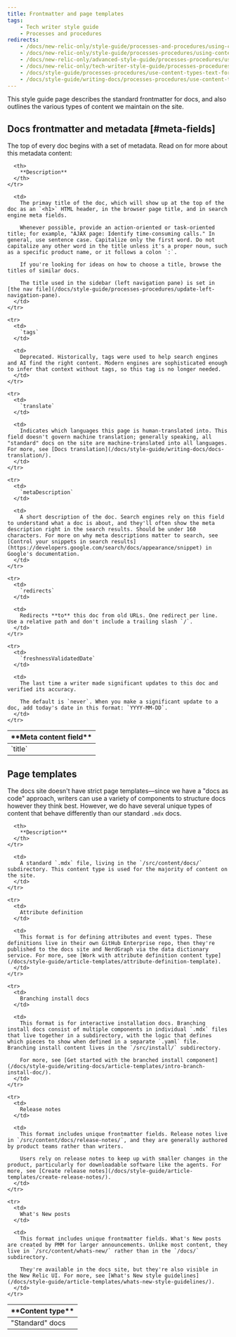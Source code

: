```yaml
---
title: Frontmatter and page templates
tags:
    - Tech writer style guide
    - Processes and procedures
redirects:
    - /docs/new-relic-only/style-guide/processes-and-procedures/using-content-editors
    - /docs/new-relic-only/style-guide/processes-procedures/using-content-editors
    - /docs/new-relic-only/advanced-style-guide/processes-procedures/using-content-editors
    - /docs/new-relic-only/tech-writer-style-guide/processes-procedures/using-content-editors
    - /docs/style-guide/processes-procedures/use-content-types-text-formats
    - /docs/style-guide/writing-docs/processes-procedures/use-content-types-text-formats
---
```


This style guide page describes the standard frontmatter for docs, and also outlines the various types of content we maintain on the site.

## Docs frontmatter and metadata [#meta-fields]

The top of every doc begins with a set of metadata. Read on for more about this metadata content:

<table>
  <thead>
    <tr>
      <th width={150}>
        **Meta content field**
      </th>

      <th>
        **Description**
      </th>
    </tr>
  </thead>

  <tbody>
    <tr>
      <td>
        `title`
      </td>

      <td>
        The primay title of the doc, which will show up at the top of the doc as an `<h1>` HTML header, in the browser page title, and in search engine meta fields.

        Whenever possible, provide an action-oriented or task-oriented title; for example, "AJAX page: Identify time-consuming calls." In general, use sentence case. Capitalize only the first word. Do not capitalize any other word in the title unless it's a proper noun, such as a specific product name, or it follows a colon `:`.

        If you're looking for ideas on how to choose a title, browse the titles of similar docs.

        The title used in the sidebar (left navigation pane) is set in [the nav file](/docs/style-guide/processes-procedures/update-left-navigation-pane).
      </td>
    </tr>

    <tr>
      <td>
        `tags`
      </td>

      <td>
        Deprecated. Historically, tags were used to help search engines and AI find the right content. Modern engines are sophisticated enough to infer that context without tags, so this tag is no longer needed.
      </td>
    </tr>

    <tr>
      <td>
        `translate`
      </td>

      <td>
        Indicates which languages this page is human-translated into. This field doesn't govern machine translation; generally speaking, all "standard" docs on the site are machine-translated into all languages. For more, see [Docs translation](/docs/style-guide/writing-docs/docs-translation/).
      </td>
    </tr>

    <tr>
      <td>
        `metaDescription`
      </td>

      <td>
        A short description of the doc. Search engines rely on this field to understand what a doc is about, and they'll often show the meta description right in the search results. Should be under 160 characters. For more on why meta descriptions matter to search, see [Control your snippets in search results](https://developers.google.com/search/docs/appearance/snippet) in Google's documentation.
      </td>
    </tr>

    <tr>
      <td>
        `redirects`
      </td>

      <td>
        Redirects **to** this doc from old URLs. One redirect per line. Use a relative path and don't include a trailing slash `/`.
      </td>
    </tr>

    <tr>
      <td>
        `freshnessValidatedDate`
      </td>

      <td>
        The last time a writer made significant updates to this doc and verified its accuracy.

        The default is `never`. When you make a significant update to a doc, add today's date in this format: `YYYY-MM-DD`.
      </td>
    </tr>
  </tbody>
</table>

## Page templates

The docs site doesn't have strict page templates—since we have a "docs as code" approach, writers can use a variety of components to structure docs however they think best. However, we do have several unique types of content that behave differently than our standard `.mdx` docs.

<table>
  <thead>
    <tr>
      <th width={150}>
        **Content type**
      </th>

      <th>
        **Description**
      </th>
    </tr>
  </thead>

  <tbody>
    <tr>
      <td>
        "Standard" docs
      </td>

      <td>
        A standard `.mdx` file, living in the `/src/content/docs/` subdirectory. This content type is used for the majority of content on the site.
      </td>
    </tr>

    <tr>
      <td>
        Attribute definition
      </td>

      <td>
        This format is for defining attributes and event types. These definitions live in their own GitHub Enterprise repo, then they're published to the docs site and NerdGraph via the data dictionary service. For more, see [Work with attribute definition content type](/docs/style-guide/article-templates/attribute-definition-template).
      </td>
    </tr>

    <tr>
      <td>
        Branching install docs
      </td>

      <td>
        This format is for interactive installation docs. Branching install docs consist of multiple components in individual `.mdx` files that live together in a subdirectory, with the logic that defines which pieces to show when defined in a separate `.yaml` file. Branching install content lives in the `/src/install/` subdirectory.

        For more, see [Get started with the branched install component](/docs/style-guide/writing-docs/article-templates/intro-branch-install-doc/).
      </td>
    </tr>

    <tr>
      <td>
        Release notes
      </td>

      <td>
        This format includes unique frontmatter fields. Release notes live in `/src/content/docs/release-notes/`, and they are generally authored by product teams rather than writers.

        Users rely on release notes to keep up with smaller changes in the product, particularly for downloadable software like the agents. For more, see [Create release notes](/docs/style-guide/article-templates/create-release-notes/).
      </td>
    </tr>

    <tr>
      <td>
        What's New posts
      </td>

      <td>
        This format includes unique frontmatter fields. What's New posts are created by PMM for larger announcements. Unlike most content, they live in `/src/content/whats-new/` rather than in the `/docs/` subdirectory.

        They're available in the docs site, but they're also visible in the New Relic UI. For more, see [What's New style guidelines](/docs/style-guide/article-templates/whats-new-style-guidelines/).
      </td>
    </tr>
  </tbody>
</table>

